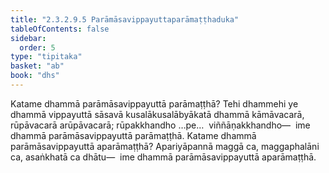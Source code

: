 ```yaml
---
title: "2.3.2.9.5 Parāmāsavippayuttaparāmaṭṭhaduka"
tableOfContents: false
sidebar:
  order: 5
type: "tipitaka"
basket: "ab"
book: "dhs"
---
```



<DynamicBreadcrumb />

<Division number="1189" book="dhs" bookNo="29" page="237">

<Paragraph number="1885" book="dhs">
Katame dhammā parāmāsavippayuttā parāmaṭṭhā? Tehi dhammehi ye dhammā vippayuttā sāsavā kusalākusalābyākatā dhammā kāmāvacarā, rūpāvacarā arūpāvacarā; rūpakkhandho …pe…  viññāṇakkhandho—  ime dhammā parāmāsavippayuttā parāmaṭṭhā.
</Paragraph>

</Division>
<Division number="1190" book="dhs" bookNo="29" page="237">

<Paragraph number="1886" book="dhs">
Katame dhammā parāmāsavippayuttā aparāmaṭṭhā? Apariyāpannā maggā ca, maggaphalāni ca, asaṅkhatā ca dhātu—  ime dhammā parāmāsavippayuttā aparāmaṭṭhā.
</Paragraph>
</Division>